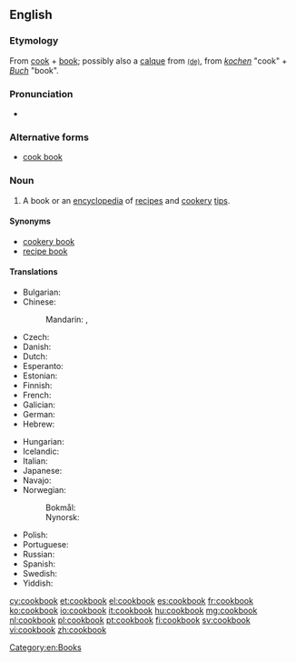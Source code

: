 ==English==
{{wikipedia}}

===Etymology===
From [[cook]] + [[book]]; possibly also a [[calque]] from {{etyl|de|en}} {{term|Kochbuch|lang=de}} [[:de:Kochbuch|<small>(de)</small>]], from ''[[kochen]]'' "cook" + ''[[Buch]]'' "book".

===Pronunciation===
* {{audio|en-us-cookbook.ogg|Audio (US)|lang=en}}

===Alternative forms===
* [[cook book]]

===Noun===
{{en-noun}}

# A book or an [[encyclopedia]] of [[recipe]]s and [[cookery]] [[tip]]s.

====Synonyms====
* [[cookery book]]
* [[recipe book]]

====Translations====
{{trans-top|book of cooking recipes}}
* Bulgarian: {{t|bg|готварска книга|f|tr=gotvarska kníga|sc=Cyrl}}
* Chinese:
*: Mandarin: {{t+|cmn|菜譜|sc=Hani}}, {{t|cmn|菜谱|tr=càipǔ|sc=Hani}}
* Czech: {{t+|cs|kuchařka|f}}
* Danish: {{t|da|kogebog|c}}
* Dutch: {{t+|nl|kookboek|n}}
* Esperanto: {{t|eo|kuirlibro}}
* Estonian: {{t|et|kokaraamat}}
* Finnish: {{t+|fi|keittokirja}}
* French: {{t|fr|livre de cuisine|m}}
* Galician: {{t|gl|libro de receitas|m}}
* German: {{t+|de|Kochbuch|n}}
* Hebrew: {{t/he|ספר בישול|dwv=סֵפֶר בִּשׁוּל|m|tr=sefer bishul|sc=Hebr}}
{{trans-mid}}
* Hungarian: {{t+|hu|szakácskönyv}}
* Icelandic: {{t+|is|matreiðslubók|f}}
* Italian: {{t|it|ricettario|m}}
* Japanese: {{t|ja|料理の本|tr=りょうりのほん, ryōri-no hon|sc=Jpan}}
* Navajo: {{t|nv|chʼiyáán ííłʼíní binaaltsoos}}
* Norwegian:
*: Bokmål: {{t|nb|kokebok|m|f}}
*: Nynorsk: {{t|nn|kokebok|f}}
* Polish: {{t+|pl|książka kucharska|f}}
* Portuguese: {{t|pt|[[livro]] [[de]] [[receitas]]|m}}
* Russian: {{t|ru|поваренная книга|f|sc=Cyrl|tr=povárennaja kníga}}
* Spanish: {{t|es|libro de recetas|m}}
* Swedish: {{t+|sv|kokbok|c}}
* Yiddish: {{t|yi|קאָכבוך|n|sc=Hebr}}
{{trans-bottom}}

[[Category:en:Books]]

[[cy:cookbook]]
[[et:cookbook]]
[[el:cookbook]]
[[es:cookbook]]
[[fr:cookbook]]
[[ko:cookbook]]
[[io:cookbook]]
[[it:cookbook]]
[[hu:cookbook]]
[[mg:cookbook]]
[[nl:cookbook]]
[[pl:cookbook]]
[[pt:cookbook]]
[[fi:cookbook]]
[[sv:cookbook]]
[[vi:cookbook]]
[[zh:cookbook]]